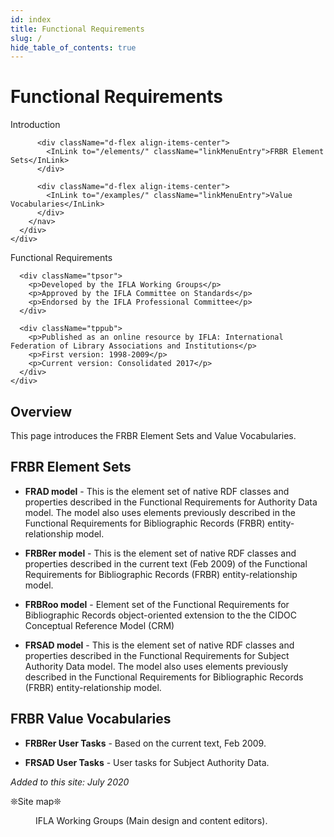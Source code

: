 ```yaml
---
id: index
title: Functional Requirements
slug: /
hide_table_of_contents: true
---
```



# Functional Requirements

<div className="row my-2">
  <div className="col-md-5">
    <div className="row gx-0 me-4">
      <div className="col-md-12">
        <nav className="d-flex flex-column" aria-label="Navigation for main sections">
          <div className="d-flex align-items-center">
            <InLink to="/intro/" className="linkMenuEntry">Introduction</InLink>
          </div>

          <div className="d-flex align-items-center">
            <InLink to="/elements/" className="linkMenuEntry">FRBR Element Sets</InLink>
          </div>

          <div className="d-flex align-items-center">
            <InLink to="/examples/" className="linkMenuEntry">Value Vocabularies</InLink>
          </div>
        </nav>
      </div>
    </div>
  </div>

  <div className="col-md-7 border rounded">
    <div className="row my-2">
      <div className="tptit">
        <p>Functional Requirements</p>
      </div>

      <div className="tpsor">
        <p>Developed by the IFLA Working Groups</p>
        <p>Approved by the IFLA Committee on Standards</p>
        <p>Endorsed by the IFLA Professional Committee</p>
      </div>

      <div className="tppub">
        <p>Published as an online resource by IFLA: International Federation of Library Associations and Institutions</p>
        <p>First version: 1998-2009</p>
        <p>Current version: Consolidated 2017</p>
      </div>
    </div>
  </div>
</div>

<QuickStart
  introductionPath="/intro/"
  elementsPath="/elements/"
  examplesPath="/examples/"
/>

<DownloadPanel
  pdfUrl="#"
  ttlUrl="/rdf/ttl/fr.ttl"
  jsonLdUrl="/rdf/jsonld/fr.jsonld"
  xmlUrl="/rdf/xml/fr.xml"
/>

## Overview

This page introduces the FRBR Element Sets and Value Vocabularies.

## FRBR Element Sets

* **FRAD model** - This is the element set of native RDF classes and properties described in the Functional Requirements for Authority Data model. The model also uses elements previously described in the Functional Requirements for Bibliographic Records (FRBR) entity-relationship model.

* **FRBRer model** - This is the element set of native RDF classes and properties described in the current text (Feb 2009) of the Functional Requirements for Bibliographic Records (FRBR) entity-relationship model.

* **FRBRoo model** - Element set of the Functional Requirements for Bibliographic Records object-oriented extension to the the CIDOC Conceptual Reference Model (CRM)

* **FRSAD model** - This is the element set of native RDF classes and properties described in the Functional Requirements for Subject Authority Data model. The model also uses elements previously described in the Functional Requirements for Bibliographic Records (FRBR) entity-relationship model.

## FRBR Value Vocabularies

* **FRBRer User Tasks** - Based on the current text, Feb 2009.

* **FRSAD User Tasks** - User tasks for Subject Authority Data.

*Added to this site: July 2020*

<div className="row my-1 py-1 navISBDMMain text-center">
  <p className="m-0 p-0">&#10058;<OutLink to="/siteMap" className="linkFooter">Site map</OutLink>&#10058;</p>
  <div className="m-1 p-0">
    <OutLink to="https://creativecommons.org/licenses/by/4.0/" className="me-1">
      <Figure
        src="img/cc0_by.png"
        alt="Badge for Creative Commons Attribution 4.0 International license"
        caption=""
      />
    </OutLink>
    <p className="m-0">IFLA Working Groups (Main design and content editors).</p>
  </div>
</div>

